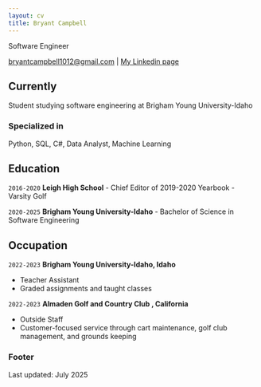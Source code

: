 ```yaml
---
layout: cv
title: Bryant Campbell
---
```

Software Engineer

<div id="webaddress">
<a href="bryantcampbell1012@gmail.com">bryantcampbell1012@gmail.com</a>
| <a href="https://www.linkedin.com/in/bryant-campbell-934833231/">My Linkedin page</a>
</div>


## Currently

Student studying software engineering at Brigham Young University-Idaho

### Specialized in

Python, SQL, C#, Data Analyst, Machine Learning

<!-- ### Research interests -->



## Education

`2016-2020`
__Leigh High School__
- Chief Editor of 2019-2020 Yearbook
- Varsity Golf 

`2020-2025`
__Brigham Young University-Idaho__
- Bachelor of Science in Software Engineering

<!-- ## Awards

`2012`
President, *Royal Society*, London, UK

Associate, *French Academy of Science*, Paris, France -->



<!--  ## Publications

 A list is also available [online](http://scholar.google.co.uk/citations?user=LTOTl0YAAAAJ) -->

<!-- ### Journals

`1669`
Newton Sir I, De analysi per æquationes numero terminorum infinitas. 

`1669`
Lectiones opticæ.

etc. etc. etc.

### Patents

`2012`
Infinitesimal calculus for solutions to physics problems, [SMBC](http://www.techdirt.com/articles/20121011/09312820678/if-patents-had-been-around-time-newton.shtml) patent 001 -->


## Occupation

`2022-2023`
__Brigham Young University-Idaho, Idaho__

- Teacher Assistant
- Graded assignments and taught classes

`2022-2023`
__Almaden Golf and Country Club , California__

- Outside Staff
- Customer-focused service through cart maintenance, golf club management, and grounds keeping

### Footer

Last updated: July 2025